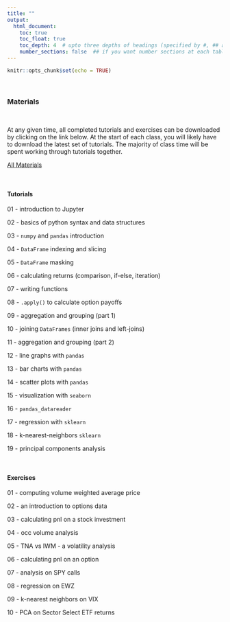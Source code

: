 ```yaml
---
title: ""
output:
  html_document:
    toc: true
    toc_float: true
    toc_depth: 4  # upto three depths of headings (specified by #, ## and ###)
    number_sections: false  ## if you want number sections at each table header
---
```


```r
knitr::opts_chunk$set(echo = TRUE)
```

&nbsp;

### **Materials**

&nbsp;

At any given time, all completed tutorials and exercises can be downloaded by clicking on the link below.  At the start of each class, you will likely have to download the latest set of tutorials.  The majority of class time will be spent working through tutorials together.

[All Materials](fm5990_2019_fall_material_20190913.zip)

&nbsp;

#### Tutorials

01 - introduction to Jupyter

02 - basics of python syntax and data structures

03 - `numpy` and `pandas` introduction

04 - `DataFrame` indexing and slicing

05 - `DataFrame` masking

06 - calculating returns (comparison, if-else, iteration)

07 - writing functions

08 - `.apply()` to calculate option payoffs 

09 - aggregation and grouping (part 1)

10 - joining `DataFrames` (inner joins and left-joins)

11 - aggregation and grouping (part 2)

<!-- 12 - occ volume analysis -->

12 - line graphs with `pandas`

13 - bar charts with `pandas`

14 - scatter plots with `pandas`

15 - visualization with `seaborn`

<!-- 17 - simulation (option pricing with Monte Carlo) -->

16 - `pandas_datareader`

17 - regression with `sklearn`

18 - k-nearest-neighbors `sklearn`

19 - principal components analysis

&nbsp;

#### Exercises

01 - computing volume weighted average price

02 - an introduction to options data

03 - calculating pnl on a stock investment

04 - occ volume analysis

05 - TNA vs IWM - a volatility analysis

06 - calculating pnl on an option

07 - analysis on SPY calls

08 - regression on EWZ

09 - k-nearest neighbors on VIX

10 - PCA on Sector Select ETF returns